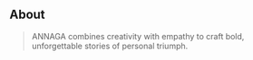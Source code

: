 ## About

> ANNAGA combines creativity with empathy to craft bold, unforgettable stories of personal triumph.